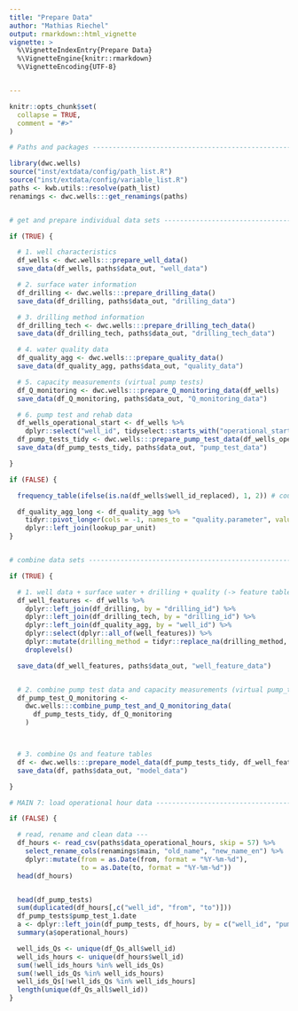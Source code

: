 ```yaml
---
title: "Prepare Data"
author: "Mathias Riechel"
output: rmarkdown::html_vignette
vignette: >
  %\VignetteIndexEntry{Prepare Data}
  %\VignetteEngine{knitr::rmarkdown}
  %\VignetteEncoding{UTF-8}


---
```


```r
knitr::opts_chunk$set(
  collapse = TRUE,
  comment = "#>"
)
```


```r

# Paths and packages -----------------------------------------------------------

library(dwc.wells)
source("inst/extdata/config/path_list.R")
source("inst/extdata/config/variable_list.R")
paths <- kwb.utils::resolve(path_list)
renamings <- dwc.wells:::get_renamings(paths)


# get and prepare individual data sets -----------------------------------------

if (TRUE) {

  # 1. well characteristics
  df_wells <- dwc.wells:::prepare_well_data()
  save_data(df_wells, paths$data_out, "well_data")

  # 2. surface water information
  df_drilling <- dwc.wells:::prepare_drilling_data()
  save_data(df_drilling, paths$data_out, "drilling_data")

  # 3. drilling method information
  df_drilling_tech <- dwc.wells:::prepare_drilling_tech_data()
  save_data(df_drilling_tech, paths$data_out, "drilling_tech_data")

  # 4. water quality data
  df_quality_agg <- dwc.wells:::prepare_quality_data()
  save_data(df_quality_agg, paths$data_out, "quality_data")

  # 5. capacity measurements (virtual pump tests)
  df_Q_monitoring <- dwc.wells:::prepare_Q_monitoring_data(df_wells)
  save_data(df_Q_monitoring, paths$data_out, "Q_monitoring_data")

  # 6. pump test and rehab data
  df_wells_operational_start <- df_wells %>%
    dplyr::select("well_id", tidyselect::starts_with("operational_start."))
  df_pump_tests_tidy <- dwc.wells:::prepare_pump_test_data(df_wells_operational_start)
  save_data(df_pump_tests_tidy, paths$data_out, "pump_test_data")

}

if (FALSE) {

  frequency_table(ifelse(is.na(df_wells$well_id_replaced), 1, 2)) # count well generation

  df_quality_agg_long <- df_quality_agg %>%
    tidyr::pivot_longer(cols = -1, names_to = "quality.parameter", values_to = "quality.value") %>%
    dplyr::left_join(lookup_par_unit)
}


# combine data sets ------------------------------------------------------------

if (TRUE) {

  # 1. well data + surface water + drilling + quality (-> feature table)
  df_well_features <- df_wells %>%
    dplyr::left_join(df_drilling, by = "drilling_id") %>%
    dplyr::left_join(df_drilling_tech, by = "drilling_id") %>%
    dplyr::left_join(df_quality_agg, by = "well_id") %>%
    dplyr::select(dplyr::all_of(well_features)) %>%
    dplyr::mutate(drilling_method = tidyr::replace_na(drilling_method, "Unbekannt")) %>%
    droplevels()

  save_data(df_well_features, paths$data_out, "well_feature_data")


  # 2. combine pump test data and capacity measurements (virtual pump_tests)
  df_pump_test_Q_monitoring <-
    dwc.wells:::combine_pump_test_and_Q_monitoring_data(
      df_pump_tests_tidy, df_Q_monitoring
    )



  # 3. combine Qs and feature tables
  df <- dwc.wells:::prepare_model_data(df_pump_tests_tidy, df_well_features)
  save_data(df, paths$data_out, "model_data")

}

# MAIN 7: load operational hour data -------------------------------------------

if (FALSE) {

  # read, rename and clean data ---
  df_hours <- read_csv(paths$data_operational_hours, skip = 57) %>%
    select_rename_cols(renamings$main, "old_name", "new_name_en") %>%
    dplyr::mutate(from = as.Date(from, format = "%Y-%m-%d"),
                  to = as.Date(to, format = "%Y-%m-%d"))
  head(df_hours)


  head(df_pump_tests)
  sum(duplicated(df_hours[,c("well_id", "from", "to")]))
  df_pump_tests$pump_test_1.date
  a <- dplyr::left_join(df_pump_tests, df_hours, by = c("well_id", "pump_test_1.date" = "to"))
  summary(a$operational_hours)

  well_ids_Qs <- unique(df_Qs_all$well_id)
  well_ids_hours <- unique(df_hours$well_id)
  sum(!well_ids_hours %in% well_ids_Qs)
  sum(!well_ids_Qs %in% well_ids_hours)
  well_ids_Qs[!well_ids_Qs %in% well_ids_hours]
  length(unique(df_Qs_all$well_id))
}



```
